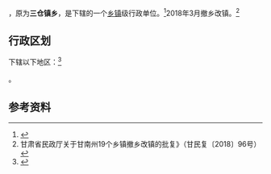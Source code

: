 {{中国乡级行政区|32/09/81/115/000}}
'''{{PAGENAMEBASE}}'''，原为'''三仓镇乡'''，是{{PRC admin/fullname|32/09/81/115/000|3}}下辖的一个[[乡镇|乡镇]]级行政单位。<ref>{{PRC admin/ref sgc|{{PRC admin/parent|32/09/81/115/000}}}}</ref>2018年3月撤乡改镇。<ref>甘肃省民政厅关于甘南州19个乡镇撤乡改镇的批复》（甘民复〔2018〕96号）</ref>

== 行政区划 ==
{{PAGENAMEBASE}}下辖以下地区：<ref>{{PRC admin/ref sgc|32/09/81/115/000}}</ref>

{{PRC admin/children|32/09/81/115/000}}。

== 参考资料 ==
{{reflist}}

{{PRC admin/navcat|32/09/81/115/000}}